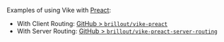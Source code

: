 
Examples of using Vike with [Preact](https://preactjs.com/):
- With <Link href="/client-routing" >Client Routing</Link>: [GitHub > `brillout/vike-preact`](https://github.com/brillout/vike-preact)
- With <Link href="/server-routing" >Server Routing</Link>: [GitHub > `brillout/vike-preact-server-routing`](https://github.com/brillout/vike-preact-server-routing)
